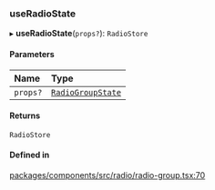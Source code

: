 ### useRadioState

▸ **useRadioState**(`props?`): `RadioStore`

#### Parameters

| Name     | Type                                               |
| :------- | :------------------------------------------------- |
| `props?` | [`RadioGroupState`](interfaces/RadioGroupState.md) |

#### Returns

`RadioStore`

#### Defined in

[packages/components/src/radio/radio-group.tsx:70](https://github.com/vtex/shoreline/blob/b8b2a6494/packages/components/src/radio/radio-group.tsx#L70)
